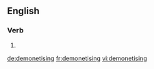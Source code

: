 ==English==

===Verb===
{{head|en|present participle}}

# {{present participle of|demonetise|lang=en|nocat=1}}

[[de:demonetising]]
[[fr:demonetising]]
[[vi:demonetising]]